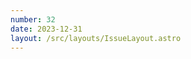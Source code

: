 ```yaml
---
number: 32
date: 2023-12-31
layout: /src/layouts/IssueLayout.astro
---
```



<Title title={`Issue ${frontmatter.number}`} date={frontmatter.date} />

<NewsletterSponsorSlot
  title="Introducing Rollbacks by Runway"
  url={`https://www.runway.team/rollbacks?utm_campaign%3DiOS%20CI%20Newsletter%26utm_medium%3Dweb%26utm_source%3DiOS%20CI%20Newsletter%20Issue%20${frontmatter.number}%26utm_content%3Ddec_31_23`}
  description="Undo a bad native app release with a single click. Cut out all the lead time needed to investigate and implement a fix, get builds compiled and uploaded, and make it through the store review process."
  image="/runway-alt.png"
/>

🎄🥂 **_The last issue of the year!_** 🎄🥂

Wow, I can't believe it's the last day of 2023 already and I am writing the last issue of the year. Time certainly flies when you're having fun 😄.

This has been an incredible year for the newsletter and I want to thank you all for the amazing support you have shown since the very first issue.

To celebrate the year, I wanted to pick my **three favourite moments** and share them with you:

🥇 **Interacting with you**

My favourite thing from the start of the newsletter has been reading the replies I get after I send out every issue and improving based on the feedback I get from you.

Furthermore, I have met numerous new people thanks to the newsletter and I feel a lot more in touch with the community, which feels amazing 🤩.

**🥈 1,000 subscribers**

When the year started, I was scared about people not being interested in the newsletter at all.

But you have shown me that I was very wrong! Not only have I reached the 500 subscribers goal I set myself at the beginning of the year, but we are now over 1,000 subscribers! Thank you all so much 🙏.

**🥉 The first-ever sponsor**

I am very grateful to Runway for being such a wonderful sponsor and for helping me from the early days of the newsletter.

Having companies sponsor my work helps me keep delivering content for free and allowing free access to information, which is one of my key values as a content creator.

I have some awesome sponsors lined up for 2024 which I can't wait to share with you!

**One more thing...**

To celebrate the end of the year, I have put together a special issue where I look back at the year and pick the **top 3** (or 4 as you will see in a second 😅) most-clicked articles of the year. They are amazing pieces of content that are **worth revisiting in 2024**!

🍾 That's it from me, Happy New Year everyone and see you all again next year!

## [🥇 Improving the build time of SPM packages](https://www.manu.show/2023-08-18-improve-build-times-in-spm-packages-and-in-your-apps?utm_campaign%3DiOS%20CI%20Newsletter%26utm_medium%3Demail%26utm_source%3DiOS%20CI%20Newsletter%20Issue%2031%26utm_content%3Ddec_31_23)

Most read article of the year and rightly so! What a great write-up by [Manu Herrera](https://twitter.com/manuherrera1) with so many tips to keep in the back of your mind when optimising your build times 🏎️.

📩 Found in [issue 23](https://www.ioscinewsletter.com/issues/23).

## [🥈 Setting up SwiftFormat in your projects](https://www.codewithkasetti.com/posts/swiftformat_integration_automation?utm_campaign%3DiOS%20CI%20Newsletter%26utm_medium%3Demail%26utm_source%3DiOS%20CI%20Newsletter%20Issue%2031%26utm_content%3Ddec_31_23)

The second most-read article in the newsletter in 2023 is this amazing all-you-need-to-know guide to setting up SwiftFormat in your Swift projects by [Pranav Kasetti](https://www.linkedin.com/in/pranavkasetti/).

📩 Found in [issue 26](https://www.ioscinewsletter.com/issues/26).

## [🥉 A new approach to testing in Swift](https://forums.swift.org/t/a-new-approach-to-testing-in-swift/67425?utm_campaign%3DiOS%20CI%20Newsletter%26utm_medium%3Demail%26utm_source%3DiOS%20CI%20Newsletter%20Issue%2031%26utm_content%3Ddec_31_23)

In _joint_ third place comes my personal favourite and the changes I am most looking forward to in 2024! This post by [Stuart Montgomery](https://twitter.com/throwspace) showcasing a new macro-based approach to testing that Apple has been working on is worth revisiting!

If you'd like a more in-depth look at the proof of concept library they have open-sourced, make sure you check out the documentation or my article on the topic.

📩 Found in [issue 25](https://www.ioscinewsletter.com/issues/25).

## [🥉 Automatic memory leak detection on CI/CD](https://levelup.gitconnected.com/automating-memory-leak-detection-with-ci-integration-for-ios-380f08a55f0b?utm_campaign%3DiOS%20CI%20Newsletter%26utm_medium%3Demail%26utm_source%3DiOS%20CI%20Newsletter%20Issue%2031%26utm_content%3Ddec_31_23)

Last but not least and in _joint_ third place is this amazing article by [Tuan Hoang](https://www.linkedin.com/in/tuan-hoang-b02025183/) on how to automatically detect memory leaks on CI/CD.

I have been bitten by memory leaks on both personal and work projects and they are sometimes hard to spot, so any automation you can get around them is always welcome!

📩 Found in [issue 27](https://www.ioscinewsletter.com/issues/27).

